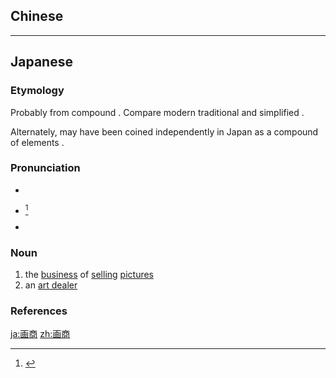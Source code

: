 {{also|畫商}}
==Chinese==
{{zh-see|畫商}}

----

==Japanese==
{{ja-kanjitab|が|しょう|yomi=on}}

===Etymology===
Probably from {{etyl|ltc|ja|sort=かしょう'}} compound {{m|ltc|畫商|tr=hwɛH syang}}. Compare modern {{etyl|zh|-}} traditional {{m|zh|畫商}} and simplified {{m|zh|画商|tr=huàshāng}}.

Alternately, may have been coined independently in Japan as a compound of {{etyl|zhx|ja|sort=かしょう'}} elements {{compound|lang=ja|sort=かしょう'|画|tr1=ga|t1=picture, painting|商|tr2=shō|t2=[[business]], [[dealings]]; [[dealer]]}}.

===Pronunciation===
* {{l|ja|sc=Latn|音読み|On'yomi}}
* {{ja-accent-common|h|が|しょう}}<ref name="NHK">{{R:NHK Hatsuon}}</ref>
* {{IPA|lang=ja|[ɡa̠ɕʲo̞ː]}}

===Noun===
{{ja-noun|がしょう|hhira=ぐわしやう}}

# the [[business]] of [[selling]] [[picture]]s
# an [[art dealer]] {{qualifier|specific to pictures; does not include sculpture or other media}}

===References===
<references/>

[[ja:画商]]
[[zh:画商]]